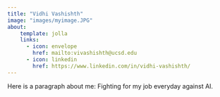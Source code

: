 ```yaml
---
title: "Vidhi Vashishth"
image: "images/myimage.JPG"
about:
    template: jolla
    links:
      - icon: envelope
        href: mailto:vivashishth@ucsd.edu
      - icon: linkedin
        href: https://www.linkedin.com/in/vidhi-vashishth/
---
```


Here is a paragraph about me: Fighting for my job everyday against AI.
